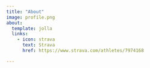 ```yaml
---
title: "About"
image: profile.png
about:
  template: jolla
  links:
    - icon: strava
      text: Strava
      href: https://www.strava.com/athletes/7974168

---
```


